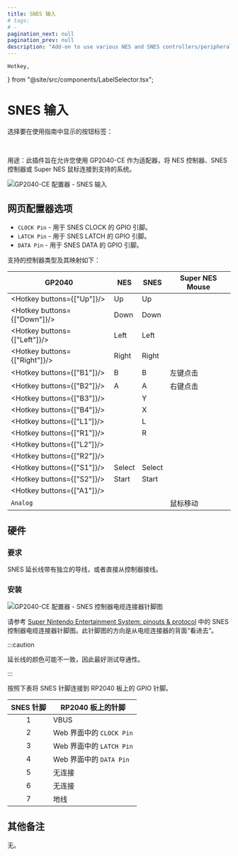 ```yaml
---
title: SNES 输入
# tags:
# -
pagination_next: null
pagination_prev: null
description: "Add-on to use various NES and SNES controllers/peripherals in conjunction with GP2040-CE to send inputs to supported systems"
---
```


	Hotkey,
} from "@site/src/components/LabelSelector.tsx";

# SNES 输入

选择要在使用指南中显示的按钮标签：

<InputLabelSelector />
<br />

用途：此插件旨在允许您使用 GP2040-CE 作为适配器，将 NES 控制器、SNES 控制器或 Super NES 鼠标连接到支持的系统。

![GP2040-CE 配置器 - SNES 输入](../assets/images/gpc-add-ons-snespad-input.png)

## 网页配置器选项

- `CLOCK Pin` - 用于 SNES CLOCK 的 GPIO 引脚。  
- `LATCH Pin` - 用于 SNES LATCH 的 GPIO 引脚。  
- `DATA Pin` - 用于 SNES DATA 的 GPIO 引脚。  

支持的控制器类型及其映射如下：

| GP2040                        | NES    | SNES   | Super NES Mouse |
| ----------------------------- | ------ | ------ | --------------- |
| <Hotkey buttons={["Up"]}/>    | Up     | Up     |                 |
| <Hotkey buttons={["Down"]}/>  | Down   | Down   |                 |
| <Hotkey buttons={["Left"]}/>  | Left   | Left   |                 |
| <Hotkey buttons={["Right"]}/> | Right  | Right  |                 |
| <Hotkey buttons={["B1"]}/>    | B      | B      | 左键点击         |
| <Hotkey buttons={["B2"]}/>    | A      | A      | 右键点击         |
| <Hotkey buttons={["B3"]}/>    |        | Y      |                 |
| <Hotkey buttons={["B4"]}/>    |        | X      |                 |
| <Hotkey buttons={["L1"]}/>    |        | L      |                 |
| <Hotkey buttons={["R1"]}/>    |        | R      |                 |
| <Hotkey buttons={["L2"]}/>    |        |        |                 |
| <Hotkey buttons={["R2"]}/>    |        |        |                 |
| <Hotkey buttons={["S1"]}/>    | Select | Select |                 |
| <Hotkey buttons={["S2"]}/>    | Start  | Start  |                 |
| <Hotkey buttons={["A1"]}/>    |        |        |                 |
| `Analog`                      |        |        | 鼠标移动         |

## 硬件

### 要求

SNES 延长线带有独立的导线，或者直接从控制器接线。

### 安装

![GP2040-CE 配置器 - SNES 控制器电缆连接器针脚图](../assets/images/gpc-add-ons-snespad-input-pinout.svg)

请参考 [Super Nintendo Entertainment System: pinouts & protocol](https://www.repairfaq.org/REPAIR/F_SNES.html) 中的 SNES 控制器电缆连接器针脚图。此针脚图的方向是从电缆连接器的背面“看进去”。

:::caution

延长线的颜色可能不一致，因此最好测试导通性。

:::

按照下表将 SNES 针脚连接到 RP2040 板上的 GPIO 针脚。

| SNES 针脚 | RP2040 板上的针脚             |
| :------: | ---------------------------- |
|    1     | VBUS                         |
|    2     | Web 界面中的 `CLOCK Pin`      |
|    3     | Web 界面中的 `LATCH Pin`      |
|    4     | Web 界面中的 `DATA Pin`       |
|    5     | 无连接                        |
|    6     | 无连接                        |
|    7     | 地线                          |

## 其他备注

无。
